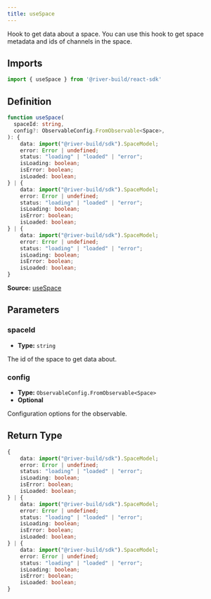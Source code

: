 ```yaml
---
title: useSpace
---
```

Hook to get data about a space. You can use this hook to get space metadata and ids of channels in the space.
## Imports

```ts
import { useSpace } from '@river-build/react-sdk'
```

## Definition

```ts
function useSpace(
  spaceId: string,
  config?: ObservableConfig.FromObservable<Space>,
): {
    data: import("@river-build/sdk").SpaceModel;
    error: Error | undefined;
    status: "loading" | "loaded" | "error";
    isLoading: boolean;
    isError: boolean;
    isLoaded: boolean;
} | {
    data: import("@river-build/sdk").SpaceModel;
    error: Error | undefined;
    status: "loading" | "loaded" | "error";
    isLoading: boolean;
    isError: boolean;
    isLoaded: boolean;
} | {
    data: import("@river-build/sdk").SpaceModel;
    error: Error | undefined;
    status: "loading" | "loaded" | "error";
    isLoading: boolean;
    isError: boolean;
    isLoaded: boolean;
}
```

**Source:** [useSpace](https://github.com/river-build/river/blob/main/packages/react-sdk/src/useSpace.ts)

## Parameters

### spaceId

- **Type:** `string`

The id of the space to get data about.

### config

- **Type:** `ObservableConfig.FromObservable<Space>`
- **Optional**

Configuration options for the observable.

## Return Type

```ts
{
    data: import("@river-build/sdk").SpaceModel;
    error: Error | undefined;
    status: "loading" | "loaded" | "error";
    isLoading: boolean;
    isError: boolean;
    isLoaded: boolean;
} | {
    data: import("@river-build/sdk").SpaceModel;
    error: Error | undefined;
    status: "loading" | "loaded" | "error";
    isLoading: boolean;
    isError: boolean;
    isLoaded: boolean;
} | {
    data: import("@river-build/sdk").SpaceModel;
    error: Error | undefined;
    status: "loading" | "loaded" | "error";
    isLoading: boolean;
    isError: boolean;
    isLoaded: boolean;
}
```
